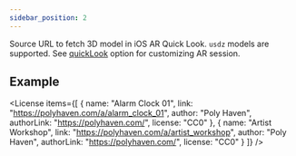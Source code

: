 ```yaml
---
sidebar_position: 2
---
```



<OptionDescriptor type="string | null" defaultVal="null" />

Source URL to fetch 3D model in iOS AR Quick Look. `usdz` models are supported.
See [quickLook](/docs/options/ar/quickLook) option for customizing AR session.

## Example
<View3D src="/model/draco/alarm.glb" iosSrc="/model/usdz/alarm.usdz" envmap="/texture/artist_workshop_1k.hdr" quickLook={true} webAR={false} sceneViewer={false} showExampleCode showARButton />

<License items={[
  {
    name: "Alarm Clock 01",
    link: "https://polyhaven.com/a/alarm_clock_01",
    author: "Poly Haven",
    authorLink: "https://polyhaven.com/",
    license: "CC0"
  },
  {
    name: "Artist Workshop",
    link: "https://polyhaven.com/a/artist_workshop",
    author: "Poly Haven",
    authorLink: "https://polyhaven.com/",
    license: "CC0"
  }
]} />
